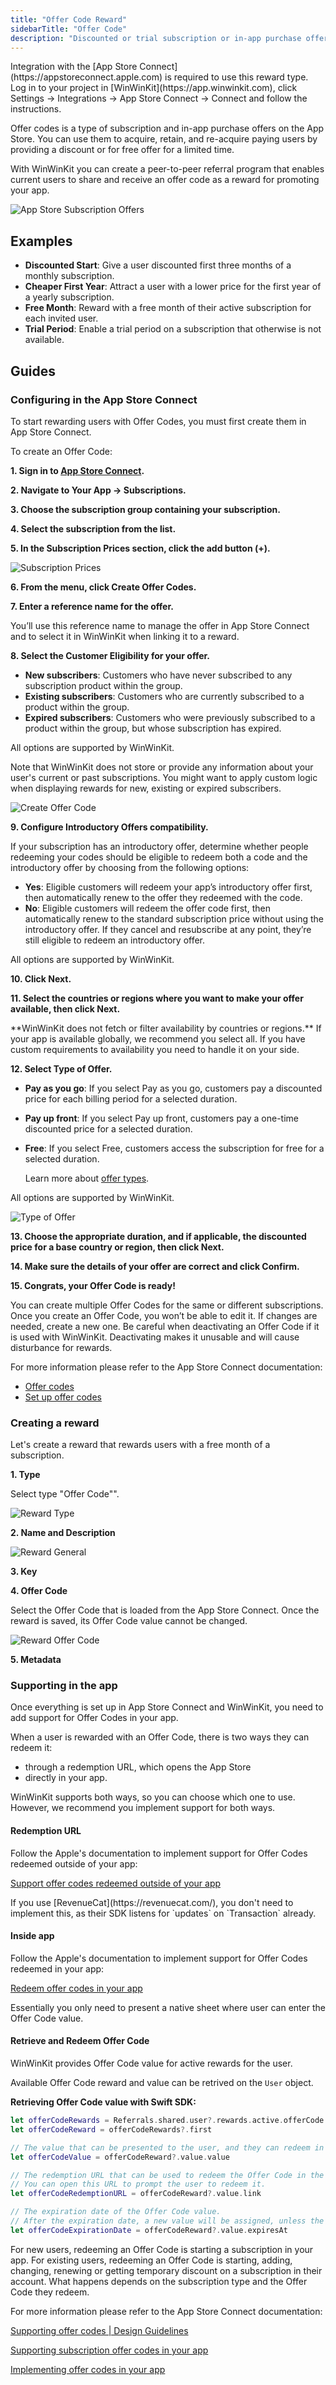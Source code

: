 ```yaml
---
title: "Offer Code Reward"
sidebarTitle: "Offer Code"
description: "Discounted or trial subscription or in-app purchase offer on the App Store."
---
```



<Warning>
  Integration with the [App Store Connect](https://appstoreconnect.apple.com) is
  required to use this reward type. <br />
  Log in to your project in [WinWinKit](https://app.winwinkit.com), click Settings
  -> Integrations -> App Store Connect -> Connect and follow the instructions.
</Warning>

Offer codes is a type of subscription and in-app purchase offers on the App Store.
You can use them to acquire, retain, and re-acquire paying users by providing a discount or for free offer for a limited time.

With WinWinKit you can create a peer-to-peer referral program that enables current users to share and receive an offer code as a reward for promoting your app.

![App Store Subscription Offers](/images/offer-codes-intro-1.png)

## Examples

- **Discounted Start**: Give a user discounted first three months of a monthly subscription.
- **Cheaper First Year**: Attract a user with a lower price for the first year of a yearly subscription.
- **Free Month**: Reward with a free month of their active subscription for each invited user.
- **Trial Period**: Enable a trial period on a subscription that otherwise is not available.

## Guides

### Configuring in the App Store Connect

To start rewarding users with Offer Codes, you must first create them in App Store Connect.

To create an Offer Code:

**1. Sign in to [App Store Connect](https://appstoreconnect.apple.com).**

**2. Navigate to Your App -> Subscriptions.**

**3. Choose the subscription group containing your subscription.**

**4. Select the subscription from the list.**

**5. In the Subscription Prices section, click the add button (+).**

![Subscription Prices](/images/offer-codes-app-store-connect-1.png)

**6. From the menu, click Create Offer Codes.**

**7. Enter a reference name for the offer.**

You’ll use this reference name to manage the offer in App Store Connect and to select it in WinWinKit when linking it to a reward.

**8. Select the Customer Eligibility for your offer.**

- **New subscribers**: Customers who have never subscribed to any subscription product within the group.
- **Existing subscribers**: Customers who are currently subscribed to a product within the group.
- **Expired subscribers**: Customers who were previously subscribed to a product within the group, but whose subscription has expired.

<Info>All options are supported by WinWinKit.</Info>

<Info>
  Note that WinWinKit does not store or provide any information about your
  user's current or past subscriptions.
</Info>

<Info>
  You might want to apply custom logic when displaying rewards for new, existing
  or expired subscribers.
</Info>

![Create Offer Code](/images/offer-codes-app-store-connect-2.png)

**9. Configure Introductory Offers compatibility.**

If your subscription has an introductory offer, determine whether people redeeming your codes should be eligible to redeem both a code and the introductory offer by choosing from the following options:

- **Yes**: Eligible customers will redeem your app’s introductory offer first, then automatically renew to the offer they redeemed with the code.
- **No**: Eligible customers will redeem the offer code first, then automatically renew to the standard subscription price without using the introductory offer. If they cancel and resubscribe at any point, they’re still eligible to redeem an introductory offer.

<Info>All options are supported by WinWinKit.</Info>

**10. Click Next.**

**11. Select the countries or regions where you want to make your offer available, then click Next.**

<Info>
  **WinWinKit does not fetch or filter availability by countries or regions.**
  If your app is available globally, we recommend you select all. If you have
  custom requirements to availability you need to handle it on your side.
</Info>

**12. Select Type of Offer.**

- **Pay as you go**: If you select Pay as you go, customers pay a discounted price for each billing period for a selected duration.
- **Pay up front**: If you select Pay up front, customers pay a one-time discounted price for a selected duration.
- **Free**: If you select Free, customers access the subscription for free for a selected duration.

  Learn more about [offer types](https://developer.apple.com/help/app-store-connect/reference/pricing-and-availability).

<Info>All options are supported by WinWinKit.</Info>

![Type of Offer](/images/offer-codes-app-store-connect-3.png)

**13. Choose the appropriate duration, and if applicable, the discounted price for a base country or region, then click Next.**

**14. Make sure the details of your offer are correct and click Confirm.**

**15. Congrats, your Offer Code is ready!**

<Info>
  You can create multiple Offer Codes for the same or different subscriptions.
</Info>

<Info>
  Once you create an Offer Code, you won’t be able to edit it. If changes are
  needed, create a new one.
</Info>

<Warning>
  Be careful when deactivating an Offer Code if it is used with WinWinKit.
  Deactivating makes it unusable and will cause disturbance for rewards.
</Warning>

For more information please refer to the App Store Connect documentation:

- [Offer codes](https://developer.apple.com/app-store/subscriptions/#offer-codes)
- [Set up offer codes](https://developer.apple.com/help/app-store-connect/manage-subscriptions/set-up-offer-codes/)

### Creating a reward

Let's create a reward that rewards users with a free month of a subscription.

**1. Type**

Select type "Offer Code"".

![Reward Type](/images/create-offer-code-reward-1.png)

**2. Name and Description**

<RewardNameAndDescription />

![Reward General](/images/create-offer-code-reward-2.png)

**3. Key**

<RewardKey />

**4. Offer Code**

Select the Offer Code that is loaded from the App Store Connect. Once the reward is saved, its Offer Code value cannot be changed.

![Reward Offer Code](/images/create-offer-code-reward-3.png)

**5. Metadata**

<RewardMetadata />

### Supporting in the app

Once everything is set up in App Store Connect and WinWinKit, you need to add support for Offer Codes in your app.

When a user is rewarded with an Offer Code, there is two ways they can redeem it:

- through a redemption URL, which opens the App Store
- directly in your app.

WinWinKit supports both ways, so you can choose which one to use.
However, we recommend you implement support for both ways.

#### Redemption URL

Follow the Apple's documentation to implement support for Offer Codes redeemed outside of your app:

[Support offer codes redeemed outside of your app](https://developer.apple.com/documentation/storekit/supporting-subscription-offer-codes-in-your-app#Support-offer-codes-redeemed-outside-of-your-app)

<Info>
  If you use [RevenueCat](https://revenuecat.com/), you don't need to implement
  this, as their SDK listens for `updates` on `Transaction` already.
</Info>

#### Inside app

Follow the Apple's documentation to implement support for Offer Codes redeemed in your app:

[Redeem offer codes in your app](https://developer.apple.com/documentation/storekit/supporting-subscription-offer-codes-in-your-app#Redeem-offer-codes-in-your-app)

<Info>
  Essentially you only need to present a native sheet where user can enter the
  Offer Code value.
</Info>

#### Retrieve and Redeem Offer Code

WinWinKit provides Offer Code value for active rewards for the user.

Available Offer Code reward and value can be retrived on the `User` object.

**Retrieving Offer Code value with Swift SDK:**

```swift
let offerCodeRewards = Referrals.shared.user?.rewards.active.offerCode
let offerCodeReward = offerCodeRewards?.first

// The value that can be presented to the user, and they can redeem in the app.
let offerCodeValue = offerCodeReward?.value.value

// The redemption URL that can be used to redeem the Offer Code in the App Store.
// You can open this URL to prompt the user to redeem it.
let offerCodeRedemptionURL = offerCodeReward?.value.link

// The expiration date of the Offer Code value.
// After the expiration date, a new value will be assigned, unless the reward is expired before.
let offerCodeExpirationDate = offerCodeReward?.value.expiresAt
```

<Info>
  For new users, redeeming an Offer Code is starting a subscription in your app.
</Info>

<Info>
  For existing users, redeeming an Offer Code is starting, adding, changing,
  renewing or getting temporary discount on a subscription in their account.
  What happens depends on the subscription type and the Offer Code they redeem.
</Info>

For more information please refer to the App Store Connect documentation:

[Supporting offer codes | Design Guidelines](https://developer.apple.com/design/human-interface-guidelines/in-app-purchase#Supporting-offer-codes)

[Supporting subscription offer codes in your app](https://developer.apple.com/documentation/storekit/supporting-subscription-offer-codes-in-your-app)

[Implementing offer codes in your app](https://developer.apple.com/documentation/storekit/implementing-offer-codes-in-your-app)
